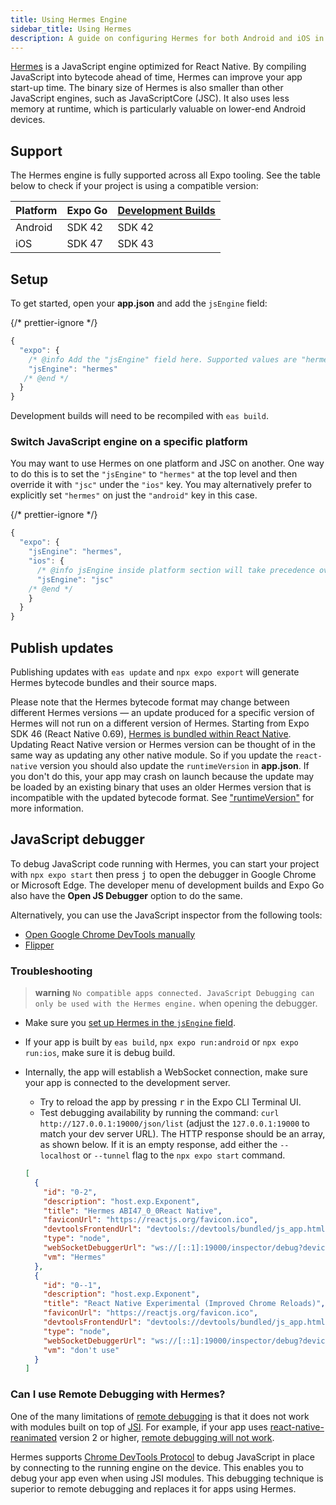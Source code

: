```yaml
---
title: Using Hermes Engine
sidebar_title: Using Hermes
description: A guide on configuring Hermes for both Android and iOS in an Expo project.
---
```



[Hermes](https://hermesengine.dev/) is a JavaScript engine optimized for React Native. By compiling JavaScript into bytecode ahead of time, Hermes can improve your app start-up time. The binary size of Hermes is also smaller than other JavaScript engines, such as JavaScriptCore (JSC). It also uses less memory at runtime, which is particularly valuable on lower-end Android devices.

## Support

The Hermes engine is fully supported across all Expo tooling. See the table below to check if your project is using a compatible version:

| Platform | Expo Go | [Development Builds](/development/introduction) |
| -------- | ------- | ----------------------------------------------- |
| Android  | SDK 42  | SDK 42                                          |
| iOS      | SDK 47  | SDK 43                                          |

## Setup

To get started, open your **app.json** and add the `jsEngine` field:

{/* prettier-ignore */}
```js
{
  "expo": {
    /* @info Add the "jsEngine" field here. Supported values are "hermes" or "jsc" */
    "jsEngine": "hermes"
   /* @end */
  }
}
```

Development builds will need to be recompiled with `eas build`.

### Switch JavaScript engine on a specific platform

You may want to use Hermes on one platform and JSC on another. One way to do this is to set the `"jsEngine"` to `"hermes"` at the top level and then override it with `"jsc"` under the `"ios"` key. You may alternatively prefer to explicitly set `"hermes"` on just the `"android"` key in this case.

{/* prettier-ignore */}
```js
{
  "expo": {
    "jsEngine": "hermes",
    "ios": {
      /* @info jsEngine inside platform section will take precedence over the common field */
      "jsEngine": "jsc"
    /* @end */
    }
  }
}
```

## Publish updates

Publishing updates with `eas update` and `npx expo export` will generate Hermes bytecode bundles and their source maps.

Please note that the Hermes bytecode format may change between different Hermes versions — an update produced for a specific version of Hermes will not run on a different version of Hermes. Starting from Expo SDK 46 (React Native 0.69), [Hermes is bundled within React Native](https://reactnative.dev/architecture/bundled-hermes). Updating React Native version or Hermes version can be thought of in the same way as updating any other native module. So if you update the `react-native` version you should also update the `runtimeVersion` in **app.json**. If you don't do this, your app may crash on launch because the update may be loaded by an existing binary that uses an older Hermes version that is incompatible with the updated bytecode format. See ["runtimeVersion"](/eas-update/runtime-versions/) for more information.

## JavaScript debugger

To debug JavaScript code running with Hermes, you can start your project with `npx expo start` then press <kbd>j</kbd> to open the debugger in Google Chrome or Microsoft Edge. The developer menu of development builds and Expo Go also have the **Open JS Debugger** option to do the same.

Alternatively, you can use the JavaScript inspector from the following tools:

- [Open Google Chrome DevTools manually](https://reactnative.dev/docs/hermes#debugging-js-on-hermes-using-google-chromes-devtools)
- [Flipper](https://fbflipper.com/)

### Troubleshooting

> **warning** `No compatible apps connected. JavaScript Debugging can only be used with the Hermes engine.` when opening the debugger.

- Make sure you [set up Hermes in the `jsEngine` field](#setup).
- If your app is built by `eas build`, `npx expo run:android` or `npx expo run:ios`, make sure it is debug build.
- Internally, the app will establish a WebSocket connection, make sure your app is connected to the development server.

  - Try to reload the app by pressing <kbd>r</kbd> in the Expo CLI Terminal UI.
  - Test debugging availability by running the command: `curl http://127.0.0.1:19000/json/list` (adjust the `127.0.0.1:19000` to match your dev server URL). The HTTP response should be an array, as shown below. If it is an empty response, add either the `--localhost` or `--tunnel` flag to the `npx expo start` command.

  ```json
  [
    {
      "id": "0-2",
      "description": "host.exp.Exponent",
      "title": "Hermes ABI47_0_0React Native",
      "faviconUrl": "https://reactjs.org/favicon.ico",
      "devtoolsFrontendUrl": "devtools://devtools/bundled/js_app.html?experiments=true&v8only=true&ws=%5B%3A%3A1%5D%3A19000%2Finspector%2Fdebug%3Fdevice%3D0%26page%3D2",
      "type": "node",
      "webSocketDebuggerUrl": "ws://[::1]:19000/inspector/debug?device=0&page=2",
      "vm": "Hermes"
    },
    {
      "id": "0--1",
      "description": "host.exp.Exponent",
      "title": "React Native Experimental (Improved Chrome Reloads)",
      "faviconUrl": "https://reactjs.org/favicon.ico",
      "devtoolsFrontendUrl": "devtools://devtools/bundled/js_app.html?experiments=true&v8only=true&ws=%5B%3A%3A1%5D%3A19000%2Finspector%2Fdebug%3Fdevice%3D0%26page%3D-1",
      "type": "node",
      "webSocketDebuggerUrl": "ws://[::1]:19000/inspector/debug?device=0&page=-1",
      "vm": "don't use"
    }
  ]
  ```

### Can I use Remote Debugging with Hermes?

One of the many limitations of [remote debugging](/workflow/glossary-of-terms/#remote-debugging) is that it does not work with modules built on top of [JSI](https://github.com/react-native-community/discussions-and-proposals/issues/91). For example, if your app uses [react-native-reanimated](https://github.com/software-mansion/react-native-reanimated) version 2 or higher, [remote debugging will not work](https://docs.swmansion.com/react-native-reanimated/docs/#known-problems-and-limitations).

Hermes supports [Chrome DevTools Protocol](https://chromedevtools.github.io/devtools-protocol/v8/) to debug JavaScript in place by connecting to the running engine on the device. This enables you to debug your app even when using JSI modules. This debugging technique is superior to remote debugging and replaces it for apps using Hermes.
